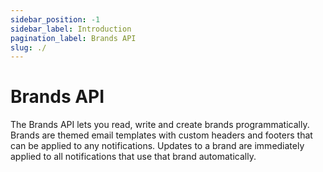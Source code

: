 ```yaml
---
sidebar_position: -1
sidebar_label: Introduction
pagination_label: Brands API
slug: ./
---
```



# Brands API

The Brands API lets you read, write and create brands programmatically. Brands are themed email templates with custom headers and footers that can be applied to any notifications. Updates to a brand are immediately applied to all notifications that use that brand automatically.